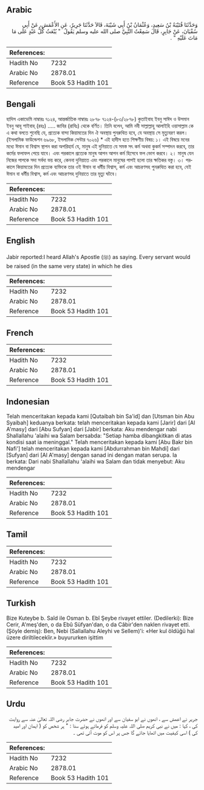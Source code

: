 ## Arabic


<div dir="rtl" lang="ar" style={{fontSize:'larger',backgroundColor:'#f8f9fa',padding:20}}>
وَحَدَّثَنَا قُتَيْبَةُ بْنُ سَعِيدٍ، وَعُثْمَانُ بْنُ أَبِي شَيْبَةَ، قَالاَ حَدَّثَنَا جَرِيرٌ، عَنِ الأَعْمَشِ، عَنْ أَبِي سُفْيَانَ، عَنْ جَابِرٍ، قَالَ سَمِعْتُ النَّبِيَّ صلى الله عليه وسلم يَقُولُ ‏ "‏ يُبْعَثُ كُلُّ عَبْدٍ عَلَى مَا مَاتَ عَلَيْهِ ‏"‏ ‏.‏
</div>
<div style={{backgroundColor:'#f8f9fa',padding:20, marginBottom: 10}}><table> <thead> <tr> <th>References:</th> <th></th> </tr> </thead> <tbody><tr><td>Hadith No</td><td>7232</td></tr><tr><td>Arabic No</td><td>2878.01</td></tr><tr><td>Reference</td><td>Book 53 Hadith 101</td></tr></tbody></table></div>

## Bengali


<div dir="ltr" lang="bn" style={{fontSize:'larger',backgroundColor:'#f8f9fa',padding:20}}>
হাদিস একাডেমি নাম্বারঃ ৭১২৪, আন্তর্জাতিক নাম্বারঃ ২৮৭৮ ৭১২৪-(৮৩/২৮৭৮) কুতাইবাহ ইবনু সাঈদ ও উসমান ইবনু আবূ শাইবাহ্ (রহঃ) ..... জাবির (রাযিঃ) থেকে বর্ণিত। তিনি বলেন, আমি নবী সাল্লাল্লাহু আলাইহি ওয়াসাল্লাম কে এ কথা বলতে শুনেছি যে, প্রত্যেক বান্দা কিয়ামতের দিন ঐ অবস্থায় পুনরুথিত হবে, যে অবস্থায় সে মৃত্যুবরণ করল। (ইসলামিক ফাউন্ডেশন ৬৯৬৮, ইসলামিক সেন্টার ৭০২৬) * এই হাদীস হতে শিক্ষণীয় বিষয়: ১। এই বিষয়ে মনের মধ্যে ঈমান বা বিশ্বাস স্থাপন করা অপরিহার্য যে, মানুষ এই দুনিয়াতে যে সমস্ত সৎ কর্ম অথবা কুকর্ম সম্পাদন করবে, তার কর্মের ফলাফল পেয়ে যাবে। এবং পরকালে প্রত্যেক মানুষ আপন আপন কর্ম হিসেবে ফল ভোগ করবে। ২। মানুষ যেন নিজের পাপকে সদা সর্বদা ভয় করে, কেননা দুনিয়াতে এবং পরকালে মানুষের পাপই হলো তার ক্ষতিকর বস্তু। ৩। পরকালে কিয়ামতের দিন প্রত্যেক ব্যক্তিকে তার ওই ঈমান বা ধর্মীয় বিশ্বাস, কর্ম এবং আচরণসহ পুনরুত্থিত করা হবে, যেই ঈমান বা ধর্মীয় বিশ্বাস, কর্ম এবং আচরণসহ দুনিয়াতে তার মৃত্যু ঘটবে।
</div>
<div style={{backgroundColor:'#f8f9fa',padding:20, marginBottom: 10}}><table> <thead> <tr> <th>References:</th> <th></th> </tr> </thead> <tbody><tr><td>Hadith No</td><td>7232</td></tr><tr><td>Arabic No</td><td>2878.01</td></tr><tr><td>Reference</td><td>Book 53 Hadith 101</td></tr></tbody></table></div>

## English


<div dir="ltr" lang="en" style={{fontSize:'larger',backgroundColor:'#f8f9fa',padding:20}}>
Jabir reported:I heard Allah's Apostle (ﷺ) as saying. Every servant would be raised (in the same very state) in which he dies
</div>
<div style={{backgroundColor:'#f8f9fa',padding:20, marginBottom: 10}}><table> <thead> <tr> <th>References:</th> <th></th> </tr> </thead> <tbody><tr><td>Hadith No</td><td>7232</td></tr><tr><td>Arabic No</td><td>2878.01</td></tr><tr><td>Reference</td><td>Book 53 Hadith 101</td></tr></tbody></table></div>

## French


<div dir="ltr" lang="fr" style={{fontSize:'larger',backgroundColor:'#f8f9fa',padding:20}}>

</div>
<div style={{backgroundColor:'#f8f9fa',padding:20, marginBottom: 10}}><table> <thead> <tr> <th>References:</th> <th></th> </tr> </thead> <tbody><tr><td>Hadith No</td><td>7232</td></tr><tr><td>Arabic No</td><td>2878.01</td></tr><tr><td>Reference</td><td>Book 53 Hadith 101</td></tr></tbody></table></div>

## Indonesian


<div dir="ltr" lang="id" style={{fontSize:'larger',backgroundColor:'#f8f9fa',padding:20}}>
Telah menceritakan kepada kami [Qutaibah bin Sa'id] dan [Utsman bin Abu Syaibah] keduanya berkata: telah menceritakan kepada kami [Jarir] dari [Al A'masy] dari [Abu Sufyan] dari [Jabir] berkata: Aku mendengar nabi Shallallahu 'alaihi wa Salam bersabda: "Setiap hamba dibangkitkan di atas kondisi saat ia meninggal." Telah menceritakan kepada kami [Abu Bakr bin Nafi'] telah menceritakan kepada kami [Abdurrahman bin Mahdi] dari [Sufyan] dari [Al A'masy] dengan sanad ini dengan matan serupa. Ia berkata: Dari nabi Shallallahu 'alaihi wa Salam dan tidak menyebut: Aku mendengar
</div>
<div style={{backgroundColor:'#f8f9fa',padding:20, marginBottom: 10}}><table> <thead> <tr> <th>References:</th> <th></th> </tr> </thead> <tbody><tr><td>Hadith No</td><td>7232</td></tr><tr><td>Arabic No</td><td>2878.01</td></tr><tr><td>Reference</td><td>Book 53 Hadith 101</td></tr></tbody></table></div>

## Tamil


<div dir="ltr" lang="ta" style={{fontSize:'larger',backgroundColor:'#f8f9fa',padding:20}}>

</div>
<div style={{backgroundColor:'#f8f9fa',padding:20, marginBottom: 10}}><table> <thead> <tr> <th>References:</th> <th></th> </tr> </thead> <tbody><tr><td>Hadith No</td><td>7232</td></tr><tr><td>Arabic No</td><td>2878.01</td></tr><tr><td>Reference</td><td>Book 53 Hadith 101</td></tr></tbody></table></div>

## Turkish


<div dir="ltr" lang="tr" style={{fontSize:'larger',backgroundColor:'#f8f9fa',padding:20}}>
Bize Kuteybe b. Saîd ile Osman b. Ebî Şeybe rivayet ettiler. (Dedilerki): Bize Cerir, A'meş'den, o da Ebû Süfyan'dan, o da Câbir'den naklen rivayet etti. (Şöyle demiş): Ben, Nebi (Sallallahu Aleyhi ve Sellem)'i: «Her kul öldüğü hal üzere diriltilecekîir.» buyururken işittim
</div>
<div style={{backgroundColor:'#f8f9fa',padding:20, marginBottom: 10}}><table> <thead> <tr> <th>References:</th> <th></th> </tr> </thead> <tbody><tr><td>Hadith No</td><td>7232</td></tr><tr><td>Arabic No</td><td>2878.01</td></tr><tr><td>Reference</td><td>Book 53 Hadith 101</td></tr></tbody></table></div>

## Urdu


<div dir="rtl" lang="ur" style={{fontSize:'larger',backgroundColor:'#f8f9fa',padding:20}}>
جریر نے اعمش سے ، انھوں نے ابو سفیان سے اور انھوں نے حضرت جابر رضی اللہ تعالیٰ عنہ سے روایت کی ، کہا : میں نے نبی کریم صلی اللہ علیہ وسلم کو فرماتے ہوئے سنا : " ہر شخص کو ( ایمان اور امید کی ) اسی کیفیت میں اٹھایا جائے گا جس پر اس کو موت آئی تھی ۔
</div>
<div style={{backgroundColor:'#f8f9fa',padding:20, marginBottom: 10}}><table> <thead> <tr> <th>References:</th> <th></th> </tr> </thead> <tbody><tr><td>Hadith No</td><td>7232</td></tr><tr><td>Arabic No</td><td>2878.01</td></tr><tr><td>Reference</td><td>Book 53 Hadith 101</td></tr></tbody></table></div>